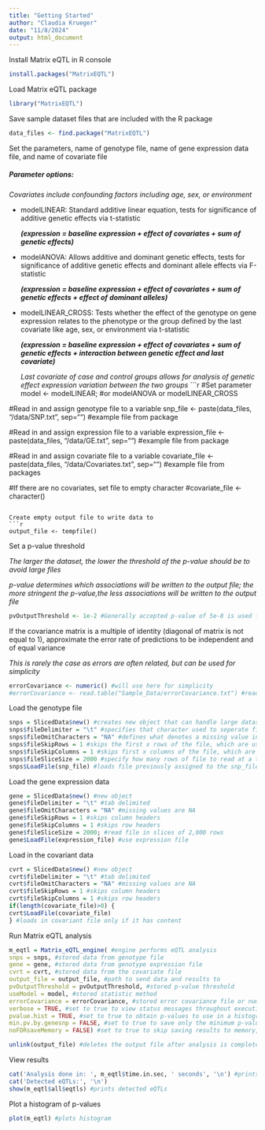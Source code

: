 ```yaml
---
title: "Getting Started"
author: "Claudia Krueger"
date: "11/8/2024"
output: html_document
---
```


Install Matrix eQTL in R console
```r
install.packages("MatrixEQTL")
```

Load Matrix eQTL package
```r
library("MatrixEQTL")
```

Save sample dataset files that are included with the R package
```r
data_files <- find.package("MatrixEQTL")
```

Set the parameters, name of genotype file, name of gene expression data file, and name of covariate file

##### Parameter options:

*Covariates include confounding factors including age, sex, or environment*

- modelLINEAR: Standard additive linear equation, tests for significance of additive genetic effects via t-statistic

  ***(expression = baseline expression + effect of covariates + sum of genetic effects)***
  
- modelANOVA: Allows additive and dominant genetic effects, tests for significance of additive genetic effects and dominant allele effects via F-statistic

  ***(expression = baseline expression + effect of covariates + sum of genetic effects + effect of dominant alleles)***

- modelLINEAR_CROSS: Tests whether the effect of the genotype on gene expression relates to the phenotype or the group defined by the last covariate like age, sex, or environment via t-statistic

  ***(expression = baseline expression + effect of covariates + sum of genetic effects + interaction between genetic effect and last covariate)***

  *Last covariate of case and control groups allows for analysis of genetic effect expression variation between the two groups*
```r
#Set parameter
model <- modelLINEAR; #or modelANOVA or modelLINEAR_CROSS

#Read in and assign genotype file to a variable
snp_file <- paste(data_files, "/data/SNP.txt", sep="") #example file from package

#Read in and assign expression file to a variable
expression_file <- paste(data_files, "/data/GE.txt", sep="") #example file from package

#Read in and assign covariate file to a variable
covariate_file <- paste(data_files, "/data/Covariates.txt", sep="") #example file from packages

#If there are no covariates, set file to empty character
#covariate_file <- character()
```

Create empty output file to write data to
```r
output_file <- tempfile()
```

Set a p-value threshold

*The larger the dataset, the lower the threshold of the p-value should be to avoid large files*

*p-value determines which associations will be written to the output file; the more stringent the p-value,the less associations will be written to the output file*
```r
pvOutputThreshold <- 1e-2 #Generally accepted p-value of 5e-8 is used for large datasets
```

If the covariance matrix is a multiple of identity (diagonal of matrix is not equal to 1), approximate the error rate of predictions to be independent and of equal variance

*This is rarely the case as errors are often related, but can be used for simplicity*
```r
errorCovariance <- numeric() #will use here for simplicity
#errorCovariance <- read.table("Sample_Data/errorCovariance.txt") #read in matrix
```

Load the genotype file
```r
snps = SlicedData$new() #creates new object that can handle large datasets 
snps$fileDelimiter = "\t" #specifies that character used to seperate file's values; (tab = "\t", comma = ",", space = " ")
snps$fileOmitCharacters = "NA" #defines what denotes a missing value in the dataset
snps$fileSkipRows = 1 #skips the first x rows of the file, which are usually the column labels
snps$fileSkipColumns = 1 #skips first x columns of the file, which are usually the row labels
snps$fileSliceSize = 2000 #specify how many rows of file to read at a time
snps$LoadFile(snp_file) #loads file previously assigned to the snp_file variable into the program
```

Load the gene expression data
```r
gene = SlicedData$new() #new object
gene$fileDelimiter = "\t" #tab delimited
gene$fileOmitCharacters = "NA" #missing values are NA
gene$fileSkipRows = 1 #skips column headers
gene$fileSkipColumns = 1 #skips row headers
gene$fileSliceSize = 2000; #read file in slices of 2,000 rows
gene$LoadFile(expression_file) #use expression file
```

Load in the covariant data
```r
cvrt = SlicedData$new() #new object
cvrt$fileDelimiter = "\t" #tab delimited
cvrt$fileOmitCharacters = "NA" #missing values are NA
cvrt$fileSkipRows = 1 #skips column headers
cvrt$fileSkipColumns = 1 #skips row headers
if(length(covariate_file)>0) {
cvrt$LoadFile(covariate_file)
} #loads in covariant file only if it has content
```

Run Matrix eQTL analysis
```r
m_eqtl = Matrix_eQTL_engine( #engine performs eQTL analysis
snps = snps, #stored data from genotype file
gene = gene, #stored data from genotype expression file
cvrt = cvrt, #stored data from the covariate file
output_file = output_file, #path to send data and results to
pvOutputThreshold = pvOutputThreshold, #stored p-value threshold
useModel = model, #stored statistic method
errorCovariance = errorCovariance, #stored error covariance file or numeric()
verbose = TRUE, #set to true to view status messages throughout execution
pvalue.hist = TRUE, #set to true to obtain p-values to use in a histogram
min.pv.by.genesnp = FALSE, #set to true to save only the minimum p-value for each gene-snp pair, false for all p-values to be saved
noFDRsaveMemory = FALSE) #set to true to skip saving results to memory, false to store information to memory

unlink(output_file) #deletes the output file after analysis is complete
```

View results
```r
cat('Analysis done in: ', m_eqtl$time.in.sec, ' seconds', '\n') #prints time taken to execute analysis
cat('Detected eQTLs:', '\n') 
show(m_eqtl$all$eqtls) #prints detected eQTLs
```

Plot a histogram of p-values
```r
plot(m_eqtl) #plots histogram
```

